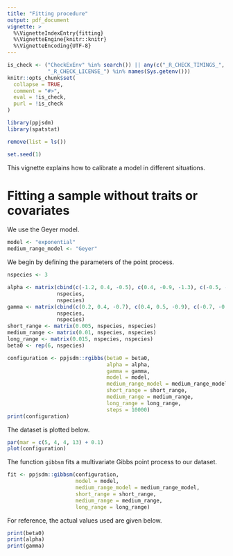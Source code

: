 ```yaml
---
title: "Fitting procedure"
output: pdf_document
vignette: >
  %\VignetteIndexEntry{fitting}
  %\VignetteEngine{knitr::knitr}
  %\VignetteEncoding{UTF-8}
---
```


```r
is_check <- ("CheckExEnv" %in% search()) || any(c("_R_CHECK_TIMINGS_",
             "_R_CHECK_LICENSE_") %in% names(Sys.getenv()))
knitr::opts_chunk$set(
  collapse = TRUE,
  comment = "#>",
  eval = !is_check,
  purl = !is_check
)
```

```r
library(ppjsdm)
library(spatstat)

remove(list = ls())

set.seed(1)
```

This vignette explains how to calibrate a model in different situations.

# Fitting a sample without traits or covariates

We use the Geyer model.

```r
model <- "exponential"
medium_range_model <- "Geyer"
```

We begin by defining the parameters of the point process.

```r
nspecies <- 3

alpha <- matrix(cbind(c(-1.2, 0.4, -0.5), c(0.4, -0.9, -1.3), c(-0.5, -1.3, 0.5)), 
                nspecies, 
                nspecies)
gamma <- matrix(cbind(c(0.2, 0.4, -0.7), c(0.4, 0.5, -0.9), c(-0.7, -0.9, -0.9)), 
                nspecies, 
                nspecies)
short_range <- matrix(0.005, nspecies, nspecies)
medium_range <- matrix(0.01, nspecies, nspecies)
long_range <- matrix(0.015, nspecies, nspecies)
beta0 <- rep(6, nspecies)

configuration <- ppjsdm::rgibbs(beta0 = beta0, 
                                alpha = alpha,
                                gamma = gamma,
                                model = model,
                                medium_range_model = medium_range_model,
                                short_range = short_range,
                                medium_range = medium_range,
                                long_range = long_range,
                                steps = 10000)
print(configuration)
```

The dataset is plotted below.

```r
par(mar = c(5, 4, 4, 13) + 0.1)
plot(configuration)
```

The function `gibbsm` fits a multivariate Gibbs point process to our dataset.

```r
fit <- ppjsdm::gibbsm(configuration,
                      model = model,
                      medium_range_model = medium_range_model,
                      short_range = short_range,
                      medium_range = medium_range,
                      long_range = long_range)
```

For reference, the actual values used are given below.

```r
print(beta0)
print(alpha)
print(gamma)
```

<!-- # Fitting a sample driven by covariates -->

<!-- To illustrate how the package works, we define arbitrarily the following covariates. -->

<!-- ```{r} -->
<!-- temperature <- function(x, y) 1 - 4 * (x - 0.5)^2 -->
<!-- wetness <- function(x, y) 0.5 * (1 + sin(pi * 2 * (y - 1))) -->
<!-- elevation <- function(x, y) x -->

<!-- covariates <- list(temperature = temperature, -->
<!--                    wetness = wetness, -->
<!--                    elevation = elevation) -->
<!-- ``` -->

<!-- We will be using the Geyer model. -->

<!-- ```{r} -->
<!-- short_range <- matrix(0.01, 2, 2) -->
<!-- model <- "Geyer" -->
<!-- ``` -->

<!-- We generate a multivariate Gibbs point process with intensity driven by those covariates. -->
<!-- We begin by defining the parameters of the point process. -->

<!-- ```{r} -->
<!-- nspecies <- 2 -->

<!-- beta <- cbind(c(1, -2), c(-1, 0.5), c(2, -0.5)) -->
<!-- alpha <- matrix(cbind(c(-0.5, 0.1), c(0.1, -0.3)), nspecies, nspecies) -->
<!-- log_lambda <- rep(7, nspecies) -->
<!-- ``` -->

<!-- Finally, we need a dataset to work on. -->

<!-- ```{r} -->
<!-- configuration <- ppjsdm::rgibbs(lambda = exp(log_lambda), -->
<!--                                 alpha = alpha, -->
<!--                                 covariates = covariates, -->
<!--                                 beta = beta, -->
<!--                                 model = model, -->
<!--                                 medium_range_model = medium_range_model, -->
<!--                                 short_range = short_range, -->
<!--                                 steps = 100000) -->
<!-- ``` -->

<!-- The dataset is plotted below. -->

<!-- ```{r} -->
<!-- par(mar = c(5, 4, 4, 13) + 0.1) -->
<!-- plot(configuration) -->
<!-- ``` -->

<!-- The function `gibbsm` fits a multivariate Gibbs point process to our dataset. -->

<!-- ```{r} -->
<!-- fit <- ppjsdm::gibbsm(configuration, -->
<!--                       covariates = covariates, -->
<!--                       model = model, -->
<!--                       medium_range_model = medium_range_model, -->
<!--                       short_range = short_range) -->
<!-- ``` -->

<!-- For reference, the actual values used are given below. -->

<!-- ```{r} -->
<!-- print(log_lambda) -->
<!-- print(beta) -->
<!-- print(alpha) -->
<!-- ``` -->

<!-- Diagnostics may be obtained as follows. -->

<!-- ```{r} -->
<!-- plot(fit$complete) -->
<!-- ``` -->

<!-- # Fitting samples driven by traits -->

<!-- This section assumes you have a series of traits explaining a given dataset. -->
<!-- To illustrate how the package works, we define arbitrarily the following traits. -->

<!-- ```{r} -->
<!-- model <- "square_exponential" -->

<!-- nspecies <- 3 -->
<!-- short_range <- matrix(0.1, nspecies, nspecies) -->
<!-- medium_range <- matrix(0, nspecies, nspecies) -->
<!-- long_range <- matrix(0, nspecies, nspecies) -->

<!-- average_height <- c(type1 = 0.5, type2 = 1, type3 = 0.4) -->
<!-- average_seed_size <- c(type1 = 2, type2 = 0.1, type3 = 1) -->

<!-- traits <- list(average_height = average_height, average_seed_size = average_seed_size) -->
<!-- ``` -->

<!-- We generate a multivariate Gibbs point process with repulsion paramaters driven by those traits. -->
<!-- We begin by defining the parameters of the point process. -->

<!-- ```{r} -->
<!-- traits_matrix <- rbind(average_height, average_seed_size) -->
<!-- traits_maximum_difference <- apply(traits_matrix, 1, function(c) max(abs(outer(c, c, '-')))) -->
<!-- print(traits_maximum_difference) -->
<!-- traits_maximum <- apply(traits_matrix, 1, function(c) max(abs(c))) -->
<!-- print(traits_maximum) -->

<!-- gamma <- c(0.4, -0.2) -->
<!-- beta <- c(-0.4, -0.6) -->
<!-- delta <- c(0.5, 0.2) -->

<!-- alpha <- matrix(NA, nspecies, nspecies) -->
<!-- for(i in seq_len(nspecies)) { -->
<!--   for(j in seq_len(nspecies)) { -->
<!--     if(i == j) { -->
<!--       alpha[i, j] <- gamma[1] + beta %*% traits_matrix[, i] -->
<!--     } else { -->
<!--       alpha[i, j] <- gamma[2] + delta %*% abs(traits_matrix[, i] - traits_matrix[, j]) -->
<!--     } -->
<!--   } -->
<!-- } -->
<!-- print(alpha) -->
<!-- ``` -->

<!-- Finally, we sample the observations. -->

<!-- ```{r} -->
<!-- configuration <- ppjsdm::rgibbs(lambda = exp(c(5, 5, 5)), -->
<!--                                 alpha = alpha, -->
<!--                                 model = model, -->
<!--                                 short_range = short_range, -->
<!--                                 medium_range = medium_range, -->
<!--                                 long_range = long_range) -->
<!-- ``` -->

<!-- The sample is plotted below. -->

<!-- ```{r} -->
<!-- par(mar = c(5, 4, 4, 13) + 0.1) -->
<!-- plot(configuration) -->
<!-- ``` -->

<!-- The function `gibbsm` then fits a multivariate Gibbs point process to our dataset. -->

<!-- ```{r} -->
<!-- fit <- ppjsdm::gibbsm(configuration, -->
<!--                       traits = traits, -->
<!--                       model = model, -->
<!--                       short_range = short_range, -->
<!--                       medium_range = medium_range, -->
<!--                       long_range = long_range) -->
<!-- ``` -->

<!-- The actual values used are -->

<!-- ```{r} -->
<!-- c(beta, delta) -->
<!-- ``` -->
